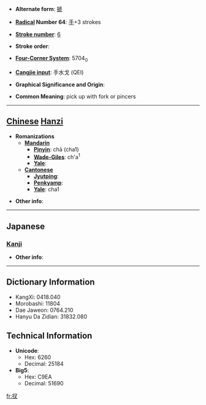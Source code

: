 * '''Alternate form''': [[搋]]

* '''[[Wiktionary:Chinese radical index| Radical]] Number 64''': [[Wiktionary:Chinese radical index 手|手]]+3 strokes

* '''[[Wiktionary:Chinese total strokes index|Stroke number]]''': [[Wiktionary:Chinese total strokes index 6|6]]

* '''Stroke order''': 

* '''[[Wiktionary:Chinese four corner index|Four-Corner System]]''': 5704<sub>0</sub>

* '''[[Wiktionary:Chinese Cangjie index|Cangjie input]]''': 手水戈 (QEI)

* '''Graphical Significance and Origin''': 

* '''Common Meaning''': pick up with fork or pincers

----

== [[Chinese]] [[Hanzi]] ==

* '''Romanizations'''
** '''[[Mandarin]]'''
*** '''[[Pinyin]]''': chā (cha1)
*** '''[[Wade-Giles]]''': ch'a<sup>1</sup>
*** '''[[Yale]]''': 
** '''[[Cantonese]]'''
*** '''[[Jyutping]]''':
*** '''[[Penkyamp]]''': 
*** '''[[Yale]]''': cha1

* '''Other info''': 

----

==Japanese==
===[[Kanji]]===
{{kanji|on readings=[[さ]] (sa)|kun readings=[[さす]] (sasu), [[さて]] (sate)}}

* '''Other info''':  

----

== Dictionary Information ==

* KangXi: 0418.040
* Morobashi: 11804
* Dae Jaweon: 0764.210
* Hanyu Da Zidian: 31832.080

== Technical Information ==

* '''Unicode''':
** Hex: 6260
** Decimal: 25184
* '''Big5''':
** Hex: C9EA
** Decimal: 51690

[[fr:扠]]